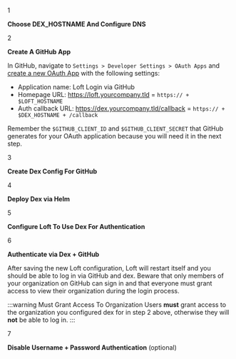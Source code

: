 
<Step>1</Step>

**Choose DEX_HOSTNAME And Configure DNS**

<DexHostnameFragment/>


<Step>2</Step>

**Create A GitHub App**

In GitHub, navigate to `Settings > Developer Settings > OAuth Apps` and [create a new OAuth App](https://github.com/settings/applications/new) with the following settings:
- Application name: Loft Login via GitHub
- Homepage URL: https://loft.yourcompany.tld = `https:// + $LOFT_HOSTNAME`
- Auth callback URL: https://dex.yourcompany.tld/callback = `https:// + $DEX_HOSTNAME + /callback`

Remember the `$GITHUB_CLIENT_ID` and `$GITHUB_CLIENT_SECRET` that GitHub generates for your OAuth application because you will need it in the next step.


<Step>3</Step>

**Create Dex Config For GitHub**

<GitHubDexConfigFragment/>


<Step>4</Step>

**Deploy Dex via Helm**

<DexInstallFragment/>


<Step>5</Step>

**Configure Loft To Use Dex For Authentication**

<DexConfigFragment/>


<Step>6</Step>

**Authenticate via Dex + GitHub**

After saving the new Loft configuration, Loft will restart itself and you should be able to log in via GitHub and dex. Beware that only members of your organization on GitHub can sign in and that everyone must grant access to view their organization during the login process.

:::warning Must Grant Access To Organization
Users **must** grant access to the organization you configured dex for in step 2 above, otherwise they will **not** be able to log in.
:::


<Step>7</Step>

**Disable Username + Password Authentication** (optional)

<DisablePasswordAuthFragment/>

